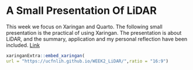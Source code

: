 # A Small Presentation Of LiDAR

This week we focus on Xaringan and Quarto. The following small presentation is the practical of using Xaringan. The presentation is about LiDAR, and the summary, application and my personal reflection have been included. [Link](https://ucfnlih.github.io/WEEK2_LiDAR/)

```r
xaringanExtra::embed_xaringan(
url = "https://ucfnlih.github.io/WEEK2_LiDAR/",ratio = "16:9")

```
